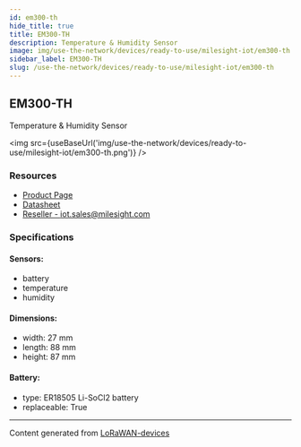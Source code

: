 ```yaml
---
id: em300-th
hide_title: true
title: EM300-TH
description: Temperature & Humidity Sensor
image: img/use-the-network/devices/ready-to-use/milesight-iot/em300-th.png
sidebar_label: EM300-TH
slug: /use-the-network/devices/ready-to-use/milesight-iot/em300-th
---
```



## EM300-TH

Temperature & Humidity Sensor

<img src={useBaseUrl('img/use-the-network/devices/ready-to-use/milesight-iot/em300-th.png')} />

### Resources

- [Product Page](https://www.milesight-iot.com/lorawan/sensor/em300-th/)
- [Datasheet](https://resource.milesight-iot.com/milesight/document/em300-th-datasheet-en.pdf)
- [Reseller - iot.sales@milesight.com](https://www.milesight-iot.com/contact-us/)

### Specifications

#### Sensors:

- battery
- temperature
- humidity

#### Dimensions:

- width: 27 mm
- length: 88 mm
- height: 87 mm

#### Battery:

- type: ER18505 Li-SoCl2 battery
- replaceable: True

---

Content generated from [LoRaWAN-devices](https://github.com/TheThingsNetwork/lorawan-devices)
